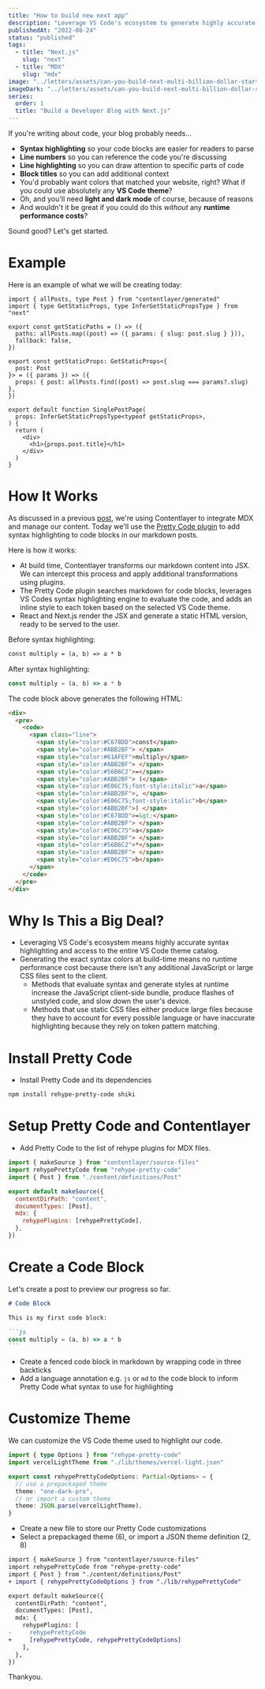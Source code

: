 ```yaml
---
title: "How to build new next app"
description: "Leverage VS Code's ecosystem to generate highly accurate syntax highlighting at build time. With zero performance cost and access to the entire VS Code theme catalog."
publishedAt: "2022-08-24"
status: "published"
tags:
  - title: "Next.js"
    slug: "next"
  - title: "MDX"
    slug: "mdx"
image: "../letters/assets/can-you-build-next-multi-billion-dollar-startup/startup.png"
imageDark: "../letters/assets/can-you-build-next-multi-billion-dollar-startup/startup-dark.png"
series:
  order: 1
  title: "Build a Developer Blog with Next.js"
---
```


If you're writing about code, your blog probably needs...

- **Syntax highlighting** so your code blocks are easier for readers to parse
- **Line numbers** so you can reference the code you're discussing
- **Line highlighting** so you can draw attention to specific parts of code
- **Block titles** so you can add additional context
- You'd probably want colors that matched your website, right? What if you could use absolutely any **VS Code theme**?
- Oh, and you'll need **light and dark mode** of course, because of reasons
- And wouldn't it be great if you could do this _without_ any **runtime performance costs**?

Sound good? Let's get started.

# Example

Here is an example of what we will be creating today:

```tsx showLineNumbers title="pages/blog/[slug].tsx" {5,12,20}
import { allPosts, type Post } from "contentlayer/generated"
import { type GetStaticProps, type InferGetStaticPropsType } from "next"

export const getStaticPaths = () => ({
  paths: allPosts.map((post) => ({ params: { slug: post.slug } })),
  fallback: false,
})

export const getStaticProps: GetStaticProps<{
  post: Post
}> = ({ params }) => ({
  props: { post: allPosts.find((post) => post.slug === params?.slug) },
})

export default function SinglePostPage(
  props: InferGetStaticPropsType<typeof getStaticProps>,
) {
  return (
    <div>
      <h1>{props.post.title}</h1>
    </div>
  )
}
```

# How It Works

As discussed in a previous [post](/blog/next-blog-structured-mdx-content-with-contentlayer), we're using Contentlayer to integrate MDX and manage our content. Today we'll use the [Pretty Code plugin](https://github.com/atomiks/rehype-pretty-code) to add syntax highlighting to code blocks in our markdown posts.

Here is how it works:

- At build time, Contentlayer transforms our markdown content into JSX. We can intercept this process and apply additional transformations using plugins.
- The Pretty Code plugin searches markdown for code blocks, leverages VS Codes syntax highlighting engine to evaluate the code, and adds an inline style to each token based on the selected VS Code theme.
- React and Next.js render the JSX and generate a static HTML version, ready to be served to the user.

Before syntax highlighting:

```txt
const multiply = (a, b) => a * b
```

After syntax highlighting:

```js
const multiply = (a, b) => a * b
```

The code block above generates the following HTML:

```html
<div>
  <pre>
    <code>
      <span class="line">
        <span style="color:#C678DD">const</span>
        <span style="color:#ABB2BF"> </span>
        <span style="color:#61AFEF">multiply</span>
        <span style="color:#ABB2BF"> </span>
        <span style="color:#56B6C2">=</span>
        <span style="color:#ABB2BF"> (</span>
        <span style="color:#E06C75;font-style:italic">a</span>
        <span style="color:#ABB2BF">, </span>
        <span style="color:#E06C75;font-style:italic">b</span>
        <span style="color:#ABB2BF">) </span>
        <span style="color:#C678DD">=&gt;</span>
        <span style="color:#ABB2BF"> </span>
        <span style="color:#E06C75">a</span>
        <span style="color:#ABB2BF"> </span>
        <span style="color:#56B6C2">*</span>
        <span style="color:#ABB2BF"> </span>
        <span style="color:#E06C75">b</span>
      </span>
    </code>
  </pre>
</div>
```

# Why Is This a Big Deal?

- Leveraging VS Code's ecosystem means highly accurate syntax highlighting and access to the entire VS Code theme catalog.
- Generating the exact syntax colors at build-time means no runtime performance cost because there isn't any additional JavaScript or large CSS files sent to the client.
  - Methods that evaluate syntax and generate styles at runtime increase the JavaScript client-side bundle, produce flashes of unstyled code, and slow down the user's device.
  - Methods that use static CSS files either produce large files because they have to account for every possible language or have inaccurate highlighting because they rely on token pattern matching.

# Install Pretty Code

- Install Pretty Code and its dependencies

```bash title="Terminal"
npm install rehype-pretty-code shiki
```

# Setup Pretty Code and Contentlayer

- Add Pretty Code to the list of rehype plugins for MDX files.

```js showLineNumbers title="./contentlayer.config.js" {9}
import { makeSource } from "contentlayer/source-files"
import rehypePrettyCode from "rehype-pretty-code"
import { Post } from "./content/definitions/Post"

export default makeSource({
  contentDirPath: "content",
  documentTypes: [Post],
  mdx: {
    rehypePlugins: [rehypePrettyCode],
  },
})
```

# Create a Code Block

Let's create a post to preview our progress so far.


````md showLineNumbers title="./content/posts/syntax-highlighting.mdx" {5-7}
# Code Block

This is my first code block:

```js
const multiply = (a, b) => a * b
```
````

- Create a fenced code block in markdown by wrapping code in three backticks
- Add a language annotation e.g. `js` or `md` to the code block to inform Pretty Code what syntax to use for highlighting

# Customize Theme

We can customize the VS Code theme used to highlight our code.

```ts showLineNumbers title="./lib/rehypePrettyCode.ts" {6}
import { type Options } from "rehype-pretty-code"
import vercelLightTheme from "./lib/themes/vercel-light.json"

export const rehypePrettyCodeOptions: Partial<Options> = {
  // use a prepackaged theme
  theme: "one-dark-pro",
  // or import a custom theme
  theme: JSON.parse(vercelLightTheme),
}
```

- Create a new file to store our Pretty Code customizations
- Select a prepackaged theme (6), or import a JSON theme definition (2, 8)

```diff showLineNumbers title="./contentlayer.config.js" {4,12}
import { makeSource } from "contentlayer/source-files"
import rehypePrettyCode from "rehype-pretty-code"
import { Post } from "./content/definitions/Post"
+ import { rehypePrettyCodeOptions } from "./lib/rehypePrettyCode"

export default makeSource({
  contentDirPath: "content",
  documentTypes: [Post],
  mdx: {
    rehypePlugins: [
-     rehypePrettyCode
+     [rehypePrettyCode, rehypePrettyCodeOptions]
    ],
  },
})
```

Thankyou.